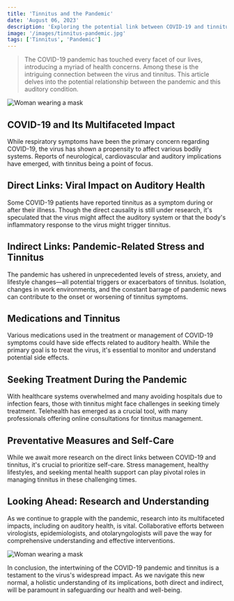 ```yaml
---
title: 'Tinnitus and the Pandemic'
date: 'August 06, 2023'
description: 'Exploring the potential link between COVID-19 and tinnitus.'
image: '/images/tinnitus-pandemic.jpg'
tags: ['Tinnitus', 'Pandemic']
---
```


<Blockquote>
  The COVID-19 pandemic has touched every facet of our lives, introducing a
  myriad of health concerns. Among these is the intriguing connection between
  the virus and tinnitus. This article delves into the potential relationship
  between the pandemic and this auditory condition.
</Blockquote>

<Image src="/images/tinnitus-pandemic.jpg" alt="Woman wearing a mask" />

## <Highlighter>COVID-19 and Its Multifaceted Impact</Highlighter>

While respiratory symptoms have been the primary concern regarding COVID-19, the virus has shown a propensity to affect various bodily systems. Reports of neurological, cardiovascular and auditory implications have emerged, with tinnitus being a point of focus.

## <Highlighter>Direct Links: Viral Impact on Auditory Health</Highlighter>

Some COVID-19 patients have reported tinnitus as a symptom during or after their illness. Though the direct causality is still under research, it's speculated that the virus might affect the auditory system or that the body's inflammatory response to the virus might trigger tinnitus.

## <Highlighter>Indirect Links: Pandemic-Related Stress and Tinnitus</Highlighter>

The pandemic has ushered in unprecedented levels of stress, anxiety, and lifestyle changes—all potential triggers or exacerbators of tinnitus. Isolation, changes in work environments, and the constant barrage of pandemic news can contribute to the onset or worsening of tinnitus symptoms.

## <Highlighter>Medications and Tinnitus</Highlighter>

Various medications used in the treatment or management of COVID-19 symptoms could have side effects related to auditory health. While the primary goal is to treat the virus, it's essential to monitor and understand potential side effects.

## <Highlighter>Seeking Treatment During the Pandemic</Highlighter>

With healthcare systems overwhelmed and many avoiding hospitals due to infection fears, those with tinnitus might face challenges in seeking timely treatment. Telehealth has emerged as a crucial tool, with many professionals offering online consultations for tinnitus management.

## <Highlighter>Preventative Measures and Self-Care</Highlighter>

While we await more research on the direct links between COVID-19 and tinnitus, it's crucial to prioritize self-care. Stress management, healthy lifestyles, and seeking mental health support can play pivotal roles in managing tinnitus in these challenging times.

## <Highlighter>Looking Ahead: Research and Understanding</Highlighter>

As we continue to grapple with the pandemic, research into its multifaceted impacts, including on auditory health, is vital. Collaborative efforts between virologists, epidemiologists, and otolaryngologists will pave the way for comprehensive understanding and effective interventions.

<Image src="/images/tinnitus-pandemic2.jpg" alt="Woman wearing a mask" />

In conclusion, the intertwining of the COVID-19 pandemic and tinnitus is a testament to the virus's widespread impact. As we navigate this new normal, a holistic understanding of its implications, both direct and indirect, will be paramount in safeguarding our health and well-being.
